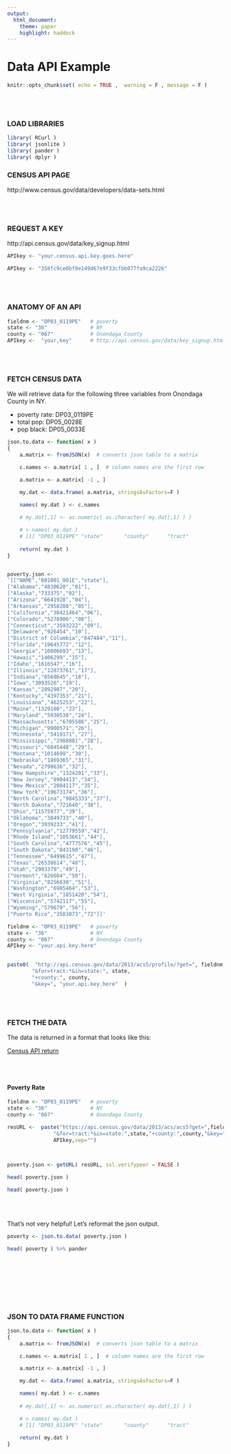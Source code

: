 ```yaml
---
output:
  html_document:
    theme: paper
    highlight: haddock
---
```






# Data API Example

```r
knitr::opts_chunk$set( echo = TRUE ,  warning = F , message = F )
```

<br>
<br>

### LOAD LIBRARIES

```r

library( RCurl )
library( jsonlite )
library( pander )
library( dplyr )

```




### CENSUS API PAGE

http://www.census.gov/data/developers/data-sets.html

<br>
<br>

### REQUEST A KEY

http://api.census.gov/data/key_signup.html

```r

APIkey <- "your.census.api.key.goes.here"

```


```r

APIkey <- "358fc9ce0bf0e149d67e9f33cfbb077fa9ca2226"

```

<br>
<br>



### ANATOMY OF AN API


```r


fieldnm <- "DP03_0119PE"   # poverty
state <- "36"              # NY
county <- "067"            # Onondaga County
APIkey <-  "your,key"      # http://api.census.gov/data/key_signup.html    

```




<br>
<br>

### FETCH CENSUS DATA

We will retrieve data for the following three variables from Onondaga County in NY.

* poverty rate: DP03_0119PE
* total pop: DP05_0028E
* pop black: DP05_0033E




```r
json.to.data <- function( x )
{
	a.matrix <- fromJSON(x)  # converts json table to a matrix

	c.names <- a.matrix[ 1 , ]  # column names are the first row

	a.matrix <- a.matrix[ -1 , ]

	my.dat <- data.frame( a.matrix, stringsAsFactors=F )

	names( my.dat ) <- c.names
	
	# my.dat[,1] <- as.numeric( as.character( my.dat[,1] ) )

	# > names( my.dat )
	# [1] "DP03_0119PE" "state"       "county"      "tract"
	
	return( my.dat )
}


poverty.json <- 
'[["NAME","B01001_001E","state"],
["Alabama","4830620","01"],
["Alaska","733375","02"],
["Arizona","6641928","04"],
["Arkansas","2958208","05"],
["California","38421464","06"],
["Colorado","5278906","08"],
["Connecticut","3593222","09"],
["Delaware","926454","10"],
["District of Columbia","647484","11"],
["Florida","19645772","12"],
["Georgia","10006693","13"],
["Hawaii","1406299","15"],
["Idaho","1616547","16"],
["Illinois","12873761","17"],
["Indiana","6568645","18"],
["Iowa","3093526","19"],
["Kansas","2892987","20"],
["Kentucky","4397353","21"],
["Louisiana","4625253","22"],
["Maine","1329100","23"],
["Maryland","5930538","24"],
["Massachusetts","6705586","25"],
["Michigan","9900571","26"],
["Minnesota","5419171","27"],
["Mississippi","2988081","28"],
["Missouri","6045448","29"],
["Montana","1014699","30"],
["Nebraska","1869365","31"],
["Nevada","2798636","32"],
["New Hampshire","1324201","33"],
["New Jersey","8904413","34"],
["New Mexico","2084117","35"],
["New York","19673174","36"],
["North Carolina","9845333","37"],
["North Dakota","721640","38"],
["Ohio","11575977","39"],
["Oklahoma","3849733","40"],
["Oregon","3939233","41"],
["Pennsylvania","12779559","42"],
["Rhode Island","1053661","44"],
["South Carolina","4777576","45"],
["South Dakota","843190","46"],
["Tennessee","6499615","47"],
["Texas","26538614","48"],
["Utah","2903379","49"],
["Vermont","626604","50"],
["Virginia","8256630","51"],
["Washington","6985464","53"],
["West Virginia","1851420","54"],
["Wisconsin","5742117","55"],
["Wyoming","579679","56"],
["Puerto Rico","3583073","72"]]'

```



```r



fieldnm <- "DP03_0119PE"   # poverty
state <- "36"              # NY
county <- "067"            # Onondaga County
APIkey <- "your.api.key.here"     

  
paste0(  "http://api.census.gov/data/2013/acs5/profile/?get=", fieldnm,
        "&for=tract:*&in=state:", state,
        "+county:", county,
        "&key=", "your.api.key.here"  )


```


<br>
<br>
    



### FETCH THE DATA

The data is returned in a format that looks like this:

[Census API return](https://api.census.gov/data/2015/acs/acs5?get=NAME,B01001_001E&for=state:*)

<br>
<br>



#### Poverty Rate

```r

fieldnm <- "DP03_0119PE"   # poverty
state <- "36"              # NY
county <- "067"            # Onondaga County

resURL <-  paste("https://api.census.gov/data/2013/acs/acs5?get=",fieldnm,
               "&for=tract:*&in=state:",state,"+county:",county,"&key=",
               APIkey,sep="")


  
poverty.json <- getURL( resURL, ssl.verifypeer = FALSE )

head( poverty.json )


```


```r

head( poverty.json )

```

<br>
<br>

That's not very helpful! Let's reformat the json output. 


```r

poverty <- json.to.data( poverty.json )

head( poverty ) %>% pander

```


<br>
<br>
<br>
<br>
<br>
<br>


### JSON TO DATA FRAME FUNCTION

```r
json.to.data <- function( x )
{
	a.matrix <- fromJSON(x)  # converts json table to a matrix

	c.names <- a.matrix[ 1 , ]  # column names are the first row

	a.matrix <- a.matrix[ -1 , ]

	my.dat <- data.frame( a.matrix, stringsAsFactors=F )

	names( my.dat ) <- c.names
	
	# my.dat[,1] <- as.numeric( as.character( my.dat[,1] ) )

	# > names( my.dat )
	# [1] "DP03_0119PE" "state"       "county"      "tract"
	
	return( my.dat )
}

```








